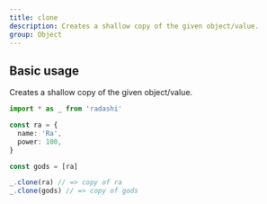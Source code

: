 ```yaml
---
title: clone
description: Creates a shallow copy of the given object/value.
group: Object
---
```


## Basic usage

Creates a shallow copy of the given object/value.

```ts
import * as _ from 'radashi'

const ra = {
  name: 'Ra',
  power: 100,
}

const gods = [ra]

_.clone(ra) // => copy of ra
_.clone(gods) // => copy of gods
```
